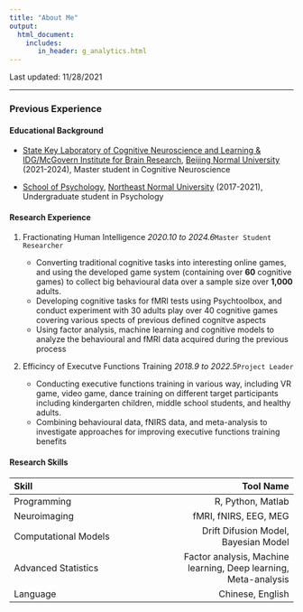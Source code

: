 ```yaml
---
title: "About Me"
output: 
  html_document:
    includes:
       in_header: g_analytics.html
---
```


Last updated: 11/28/2021

--------

### Previous Experience

#### Educational Background

- [State Key Laboratory of Cognitive Neuroscience and Learning & IDG/McGovern Institute for Brain Research](http://imibr.bnu.edu.cn/), [Beijing Normal University](https://english.bnu.edu.cn/) (2021-2024), Master student in Cognitive Neuroscience

- [School of Psychology](http://psy.nenu.edu.cn/English/ywsy.htm), [Northeast Normal University](https://en.nenu.edu.cn/) (2017-2021), Undergraduate student in Psychology

#### Research Experience

1. Fractionating Human Intelligence _2020.10 to 2024.6_`Master Student Researcher`

    - Converting traditional cognitive tasks into interesting online games, and using the developed game system (containing over **60** cognitive games) to collect big behavioural data over a sample size over **1,000** adults.
    - Developing cognitive tasks for fMRI tests using Psychtoolbox, and conduct experiment with 30 adults play over 40 cognitive games covering various spects of previous defined cognitve aspects
    - Using factor analysis, machine learning and cognitive models to analyze the behavioural and fMRI data acquired during the previous process

1. Efficincy of Executve Functions Training _2018.9 to 2022.5_`Project Leader`

    - Conducting executive functions training in various way, including VR game, video game, dance training on different target participants including kindergarten children, middle school students, and healthy adults.
    - Combining behavioural data, fNIRS data, and meta-analysis to investigate approaches for improving executive functions training benefits

#### Research Skills

| Skill | Tool Name |
|:--------|-------:|
|Programming| R, Python, Matlab|
|Neuroimaging| fMRI, fNIRS, EEG, MEG|
|Computational Models| Drift Difusion Model, Bayesian Model|
|Advanced Statistics| Factor analysis, Machine learning, Deep learning, Meta-analysis|
|Language | Chinese, English|


